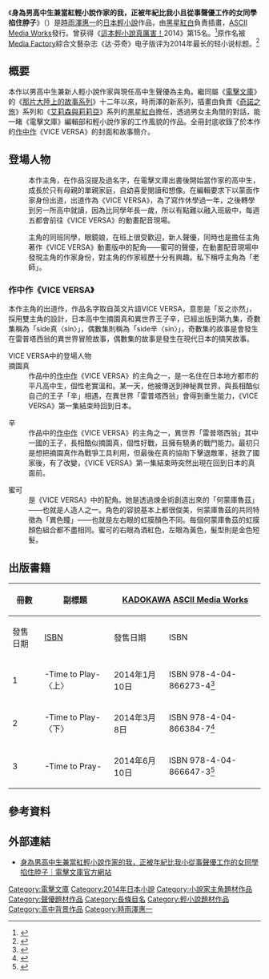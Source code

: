 {{Infobox animanga/Headerofja
|標題= 身為男高中生兼當紅輕小說作家的我，<br/>正被年紀比我小且從事聲優工作的女同學掐住脖子
|圖像= Danshi Kōkōsei de Urekko Light Novel Sakka.jpg
|尺寸= 200px
|說明= 
|日文名稱= 男子高校生で売れっ子ライトノベル作家をしているけれど、年下のクラスメイトで声優の女の子に首を絞められている。
|英文名稱= I'm A High School Boy and a Successful Light Novel Author, But I'm Being Strangled By A Female Classmate Who's A Voice Actress And Is Younger Than Me.
|假名= だんしこうこうせいでうれっこライトノベルさっかをしているけれど、とししたのクラスメイトでせいゆうのおんなのこにくびをしめられている。
|羅馬字= Danshi Kōkōsei de Urekko Light Novel Sakka o Shiteiru keredo, Toshishita no Classmate de Seiyū no Onnanoko ni Kubi o Shimerareteiru.
|類型= [[學園|學園]]
}}
{{Infobox animanga/Novel
|輕小說= 是
|標題= 
|原作=
|作者= [[時雨澤惠一|時雨澤惠一]]
|插圖= [[黑星紅白|黑星紅白]]
|出版社= {{Flagicon|Japan}} [[KADOKAWA|KADOKAWA]] [[ASCII_Media_Works|ASCII Media Works]]<br/>{{Flagicon|Taiwan}}{{Flagicon|HKG}} [[台灣角川|台灣角川]]
|其他出版社= 
|連載雜誌= 
|label= {{Flagicon|Japan}} [[電擊文庫|電擊文庫]]<br/> {{Flagicon|Taiwan}} Kadokawa Fantastic Novels
|網路= 
|發售日= 
|開始= 2014年1月
|結束= 
|冊數= 共3卷
|話數= 
|其他= 
}}
{{Infobox animanga/Footerofja}}

《'''身為男高中生兼當紅輕小說作家的我，正被年紀比我小且從事聲優工作的女同學掐住脖子'''》（{{lang-ja|男子高校生で売れっ子ライトノベル作家をしているけれど、年下のクラスメイトで声優の女の子に首を絞められている。}}）是[[時雨澤惠一|時雨澤惠一]]的[[日本|日本]][[輕小說|輕小說]]作品，由[[黑星紅白|黑星紅白]]負責插畫，[[ASCII_Media_Works|ASCII Media Works]]發行。曾获得《[[這本輕小說真厲害！|這本輕小說真厲害！]]2014》第15名。<ref>{{Cite web |author= |date= |url=http://comic.qq.com/a/20141120/022590.htm |title= 「这本轻小说真厉害」完整名单公布 |work=腾讯动漫}}</ref>原作名被[[Media_Factory|Media Factory]]綜合文藝杂志《达·芬奇》电子版评为2014年最长的轻小说标题。<ref>{{cite web|title=我们仍未记住那天所看见的轻小说的名字 日本公布2014年初书名最长轻小说TOP 5_任玩堂|url=http://www.appgame.com/archives/219412.html|access-date=2015-01-19|archive-url=https://web.archive.org/web/20150119085858/http://www.appgame.com/archives/219412.html|archive-date=2015-01-19|dead-url=yes}}</ref>

== 概要 ==
本作以男高中生兼新人輕小說作家與現任高中生聲優為主角。繼同屬《[[電擊文庫|電擊文庫]]》的《[[艾莉森與莉莉亞|那片大陸上的故事系列]]》十二年以來，時雨澤的新系列，插畫由負責《[[奇諾之旅|奇諾之旅]]》系列和《[[艾莉森與莉莉亞|艾莉森與莉莉亞]]》系列的[[黑星紅白|黑星紅白]]擔任，透過男女主角間的對話，能一睹《電擊文庫》編輯部和輕小說作家的工作風貌的作品。全冊封底收錄了於本作的[[戲中戲|作中作]]《VICE VERSA》的封面和故事簡介。

== 登場人物 ==
;{{nihongo|我|僕}}
: 本作主角，在作品沒提及過名字，在電擊文庫出書後開始當作家的高中生，成長於只有母親的單親家庭，自幼喜愛閱讀和想像。在編輯要求下以蒙面作家身份出道，出道作為《VICE VERSA》，為了寫作休學過一年，之後轉學到另一所高中就讀，因為比同學年長一歲，所以有點難以融入班級中，每週五都會前往《VICE VERSA》的動畫配音現場。

;{{nihongo|似鳥繪里|似鳥 絵里（にたどり えり）}}
: 主角的同班同學，眼鏡娘，在班上很受歡迎，新人聲優，同時也是擔任主角著作《VICE VERSA》動畫版中的配角——蜜可的聲優，在動畫配音現場中發現主角的作家身份，對主角的作家經歷十分有興趣。私下稱呼主角為「老師」。
===作中作《VICE VERSA》===
本作主角的出道作，作品名字取自英文片語VICE VERSA，意思是「反之亦然」，採用雙主角的設計，日本高中生摘園真和異世界王子辛，已經出版到第九集，奇數集稱為「side真〈sin〉」，偶數集則稱為「side辛〈sin〉」，奇數集的故事是會發生在雷普塔西翁的異世界冒險故事，偶數集的故事是發生在現代日本的搞笑故事。
;VICE VERSA中的登場人物
;摘園真
:作品中的[[戲中戲|作中作]]《VICE VERSA》的主角之一，是一名住在日本地方都市的平凡高中生，個性老實溫和。某一天，他被傳送到神秘異世界，與長相酷似自己的王子「辛」相遇，在異世界「雷普塔西翁」會得到重生能力，《VICE VERSA》第一集結束時回到日本。

;辛
:作品中的[[戲中戲|作中作]]《VICE VERSA》的主角之一，異世界「雷普塔西翁」其中一國的王子，長相酷似摘園真，個性好戰，且擁有驍勇的戰鬥能力。最初只是想把摘園真作為戰爭工具利用，但最後在真的協助下擊退敵軍，拯救了國家後，有了改變，《VICE VERSA》第一集結束時突然出現在回到日本的真面前。

;蜜可
:是《VICE VERSA》中的配角。她是透過煉金術創造出來的「何蒙庫魯茲」——也就是人造人之一。角色的容貌基本上都很俊美，何蒙庫魯茲的共同特徵為「異色瞳」——也就是左右眼的虹膜顏色不同。每個何蒙庫魯茲的虹膜顏色組合都不盡相同。蜜可的右眼為酒紅色，左眼為黃色，髮型則是金色短髮。

== 出版書籍 ==
{| class=wikitable style=font-size:small
!rowspan="2"|冊數
!rowspan="2"|副標題
!colspan="2"|{{flagicon|Japan}} [[KADOKAWA|KADOKAWA]] [[ASCII_Media_Works|ASCII Media Works]]
!colspan="2"|{{flagicon|Taiwan}} [[台灣角川|台灣角川]]
|-
!發售日期!![[ISBN|ISBN]]!!發售日期!!ISBN
|-
! 1
| -Time to Play-〈上〉
| 2014年1月10日
| ISBN 978-4-04-866273-4<ref>{{Cite web |author= |date= |url=http://dengekibunko.dengeki.com/newreleases/978-4-04-866273-4/ |title=身為男高中生兼當紅輕小說作家的我，正被年紀比我小從事聲優工作的女同學掐住脖子Ⅰ -Time to Play-〈上〉｜電擊文庫官方網站 |work=電擊文庫官方網站 |access-date=2014-12-27 |archive-url=https://web.archive.org/web/20140310040432/http://dengekibunko.dengeki.com/newreleases/978-4-04-866273-4/ |archive-date=2014-03-10 |dead-url=yes }}</ref>
| 2014年12月24日
| ISBN 978-986-366-215-0
|-
! 2
| -Time to Play-〈下〉
| 2014年3月8日
| ISBN 978-4-04-866384-7<ref>{{Cite web |author= |date= |url=http://dengekibunko.dengeki.com/newreleases/978-4-04-866384-7/ |title=身為男高中生兼當紅輕小說作家的我，正被年紀比我小從事聲優工作的女同學掐住脖子Ⅱ -Time to Play-〈下〉｜電擊文庫官方網站 |work=電擊文庫官方網站}}</ref>
| 2015年5月13日
| ISBN 978-986-366-487-1
|-
! 3
| -Time to Pray-
| 2014年6月10日
| ISBN 978-4-04-866647-3<ref>{{Cite web |author= |date= |url=http://dengekibunko.dengeki.com/newreleases/978-4-04-866647-3/ |title=身為男高中生兼當紅輕小說作家的我，正被年紀比我小從事聲優工作的女同學掐住脖子Ⅲ -Time to Pray-｜電擊文庫官方網站 |work=電擊文庫官方網站 |access-date=2014-12-27 |archive-url=https://web.archive.org/web/20150921214837/http://dengekibunko.dengeki.com/newreleases/978-4-04-866647-3/ |archive-date=2015-09-21 |dead-url=yes }}</ref>
|2015年11月27日
|ISBN 978-986-366-750-6
|}

== 參考資料 ==
{{reflist}}

== 外部連結 ==
* [https://web.archive.org/web/20140310040432/http://dengekibunko.dengeki.com/newreleases/978-4-04-866273-4/ 身為男高中生兼當紅輕小說作家的我，正被年紀比我小從事聲優工作的女同學掐住脖子｜電擊文庫官方網站]{{ja}}
{{時雨澤惠一}}
[[Category:電擊文庫|Category:電擊文庫]]
[[Category:2014年日本小說|Category:2014年日本小說]]
[[Category:小說家主角題材作品|Category:小說家主角題材作品]]
[[Category:聲優題材作品|Category:聲優題材作品]]
[[Category:長條目名|Category:長條目名]]
[[Category:輕小說題材作品|Category:輕小說題材作品]]
[[Category:高中背景作品|Category:高中背景作品]]
[[Category:時雨澤惠一|Category:時雨澤惠一]]